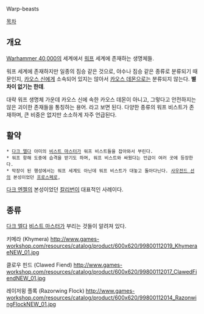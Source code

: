 Warp-beasts

[[목차]]
== 개요 ==
[[Warhammer 40,000]]의 세계에서 [[워프]] 세계에 존재하는 생명체들.

워프 세계에 존재하지만 일종의 짐승 같은 것으로, 야수나 짐승 같은 종류로 분류되기 때문인지, [[카오스 신]]에게 소속되어 있지는 않아서 [[카오스 데몬]]으로는 분류되지 않는다. '''별 차이 없기는 한데'''.

대략 워프 생명체 가운데 카오스 신에 속한 카오스 데몬이 아니고, 그렇다고 안전하지는 않은 괴이한 존재들을 통칭하는 용어. 라고 보면 된다. 다양한 종류의 워프 비스트가 존재하며, 큰 비중은 없지만 소소하게 자주 언급된다.

== 활약 ==
 * [[다크 엘다]] 아미의 [[비스트 마스터]]가 워프 비스트들을 잡아와서 부린다.
 * 워프 항해 도중에 습격을 받기도 하며, 워프 비스트와 싸웠다는 언급이 여러 곳에 등장한다.
 * 막장이 된 행성에서는 워프 세계도 아닌데 워프 비스트가 대놓고 돌아다닌다. [[사우전드 선]]의 본성이었던 [[프로스페로]], 
[[다크 엔젤]]의 본성이었던 [[칼리번]]이 대표적인 사례이다.

== 종류 ==
[[다크 엘다]] [[비스트 마스터]]가 부리는 것들이 알려져 있다.

키메라 (Khymera)
http://www.games-workshop.com/resources/catalog/product/600x620/99800112019_KhymeraeNEW_01.jpg

클로우 핀드 (Clawed Fiend)
http://www.games-workshop.com/resources/catalog/product/600x620/99800112017_ClawedFiendNEW_01.jpg

레이저윙 플록 (Razorwing Flock)
http://www.games-workshop.com/resources/catalog/product/600x620/99800112014_RazonwingFlockNEW_01.jpg

